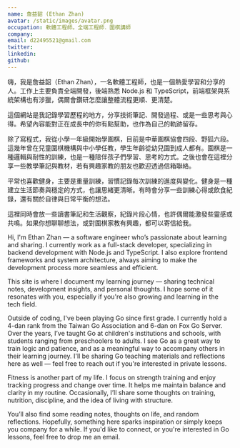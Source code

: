 ```yaml
---
name: 詹益韶 (Ethan Zhan)
avatar: /static/images/avatar.png
occupation: 軟體工程師。全端工程師．圍棋講師
company:
email: d22495521@gmail.com
twitter:
linkedin:
github:
---
```


嗨，我是詹益韶（Ethan Zhan），一名軟體工程師，也是一個熱愛學習和分享的人。工作上主要負責全端開發，後端熟悉 Node.js 和 TypeScript，前端框架與系統架構也有涉獵，偶爾會鑽研怎麼讓整體流程更順、更清楚。

這個網站是我記錄學習歷程的地方，分享技術筆記、開發過程、或是一些思考與心得。希望內容能對正在成長中的你有點幫助，也作為自己的軌跡留存。

除了寫程式，我從小學一年級開始學圍棋，目前是中華圍棋協會四段、野狐六段。這幾年曾在兒童圍棋機構與中小學任教，學生年齡從幼兒園到成人都有。圍棋是一種邏輯與耐性的訓練，也是一種陪伴孩子們學習、思考的方式。之後也會在這裡分享一些教學筆記與教材，若有興趣家教的朋友也歡迎透過信箱聯絡。

平常也喜歡健身，主要是重量訓練，習慣記錄每次訓練的進度與變化。健身是一種建立生活節奏與穩定的方式，也讓思緒更清晰。有時會分享一些訓練心得或飲食紀錄，還有關於自律與日常平衡的想法。

這裡同時會放一些讀書筆記和生活觀察，紀錄片段心情，也許偶爾能激發些靈感或共鳴。如果你想聊聊想法，或對圍棋家教有興趣，都可以寄信給我。

Hi, I'm Ethan Zhan — a software engineer who’s passionate about learning and sharing. I currently work as a full-stack developer, specializing in backend development with Node.js and TypeScript. I also explore frontend frameworks and system architecture, always aiming to make the development process more seamless and efficient.

This site is where I document my learning journey — sharing technical notes, development insights, and personal thoughts. I hope some of it resonates with you, especially if you're also growing and learning in the tech field.

Outside of coding, I've been playing Go since first grade. I currently hold a 4-dan rank from the Taiwan Go Association and 6-dan on Fox Go Server. Over the years, I’ve taught Go at children's institutions and schools, with students ranging from preschoolers to adults. I see Go as a great way to train logic and patience, and as a meaningful way to accompany others in their learning journey. I'll be sharing Go teaching materials and reflections here as well — feel free to reach out if you're interested in private lessons.

Fitness is another part of my life. I focus on strength training and enjoy tracking progress and change over time. It helps me maintain balance and clarity in my routine. Occasionally, I’ll share some thoughts on training, nutrition, discipline, and the idea of living with structure.

You’ll also find some reading notes, thoughts on life, and random reflections. Hopefully, something here sparks inspiration or simply keeps you company for a while. If you'd like to connect, or you're interested in Go lessons, feel free to drop me an email.
